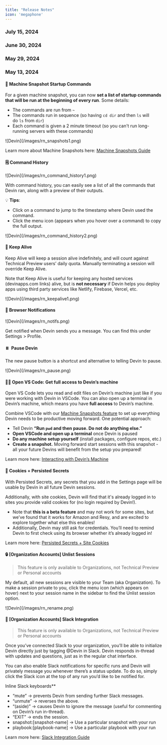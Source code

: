```yaml
---
title: "Release Notes"
icon: 'megaphone'
---
```


### July 15, 2024

### June 30, 2024

### May 29, 2024

### May 13, 2024

#### 📸 Machine Snapshot Startup Commands

For a given machine snapshot, you can now **set a list of startup commands that will be run at the beginning of every run**. Some details:

- The commands are run from `~`
- The commands run in sequence (so having `cd dir` and then `ls` will do `ls` from `dir`)
- Each command is given a 2 minute timeout (so you can't run long-running servers with these commands)

<Frame>
    ![Devin](/images/rn_snapshots1.png)
</Frame>

Learn more about Machine Snapshots here: [Machine Snapshots Guide](/Onboard_Devin/snapshots) 

#### 🗒️ Command History

<Frame>
    ![Devin](/images/rn_command_history1.png)
</Frame>

With command history, you can easily see a list of all the commands that Devin ran, along with a preview of their outputs. 

💡 **Tips**:

- Click on a command to jump to the timestamp where Devin used the command.
- Click the menu icon (appears when you hover over a command) to copy the full output.

<Frame>
    ![Devin](/images/rn_command_history2.png)
</Frame>

#### 🔆 Keep Alive

Keep Alive will keep a session alive indefinitely, and will count against Technical Preview users’ daily quota.  Manually terminating a session will override Keep Alive.

Note that Keep Alive is useful for keeping any hosted services (devinapps.com links) alive, but is **not necessary** if Devin helps you deploy apps using third party services like Netlify, Firebase, Vercel, etc.

<Frame>
    ![Devin](/images/rn_keepalive1.png)
</Frame>

#### 🚨 Browser Notifications

<Frame>
    ![Devin](/images/rn_notifs.png)
</Frame>

Get notified when Devin sends you a message. You can find this under Settings > Profile.

#### ⏸️  Pause Devin
The new pause button is a shortcut and alternative to telling Devin to pause.

<Frame>
    ![Devin](/images/rn_pause.png)
</Frame>

#### 👩‍💻 Open VS Code: Get full access to Devin’s machine

Open VS Code lets you read and edit files on Devin’s machine just like if you were working with Devin in VSCode. You can also open up a terminal in Devin’s machine, which means you have **full access** to Devin’s machine.

<Tip> Combine VSCode with our [Machine Snapshots feature](/Onboard_Devin/snapshots) to set up everything Devin needs to be productive moving forward. One potential approach:
- Tell Devin **“Run `pwd` and then pause. Do not do anything else.”**
- **Open VSCode and open up a terminal** once Devin is paused
- **Do any machine setup yourself** (install packages, configure repos, etc.)
- **Create a snapshot.** Moving forward start sessions with this snapshot - all your future Devins will benefit from the setup you prepared! 
</Tip>

Learn more here: [Interacting with Devin’s Machine](/Collaborate_with_Devin/machine)

#### 🔑 Cookies + Persisted Secrets

With Persisted Secrets, any secrets that you add in the Settings page will be usable by Devin in all future Devin sessions.

Additionally, with site cookies, Devin will find that it's already logged in to sites you provide valid cookies for (no login required by Devin!). 

- Note that **this is a beta feature** and may not work for some sites, but we’ve found that it works for Amazon and Resy, and are excited to explore together what else this enables!
- Additionally, Devin may still ask for credentials. You’ll need to remind Devin to first check using its browser whether it’s already logged in!

Learn more here: [Persisted Secrets + Site Cookies](/Onboard_Devin/secrets)

#### 🔒 [Organization Accounts] Unlist Sessions

> This feature is only available to Organizations, not Technical Preview or Personal accounts
> 

My default, all new sessions are visible to your Team (aka Organization). To make a session private to you, click the menu icon (which appears on hover) next to your session name in the sidebar to find the Unlist session option.

<Frame>
    ![Devin](/images/rn_rename.png)
</Frame>

#### 💬 [Organization Accounts] Slack Integration

> This feature is only available to Organizations, not Technical Preview or Personal accounts
> 

Once you’ve connected Slack to your organization, you’ll be able to initialize Devin directly just by tagging @Devin in Slack. Devin responds in-thread with updates and questions, just as in the regular chat interface. 

You can also enable Slack notifications for specific runs and Devin will privately message you whenever there’s a status update. To do so, simply click the Slack icon at the top of any run you’d like to be notified for.


<Tip> Inline Slack keyboards**
- “mute” → prevents Devin from sending further Slack messages.
- “unmute” → reverses the above.
- “(aside)” → causes Devin to ignore the message (useful for commenting on Devin’s run in-thread).
- “EXIT” → ends the session.
- snapshot:[snapshot-name] → Use a particular snapshot with your run
- playbook:[playbook-name] → Use a particular playbook with your run 
</Tip>

Learn more here: [Slack Integration Guide](/Integrations/slack)
